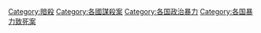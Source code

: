 {{Categories by country|nocat}}

[[Category:暗殺|Category:暗殺]]
[[Category:各國謀殺案|Category:各國謀殺案]]
[[Category:各国政治暴力|Category:各国政治暴力]]
[[Category:各国暴力致死案|Category:各国暴力致死案]]